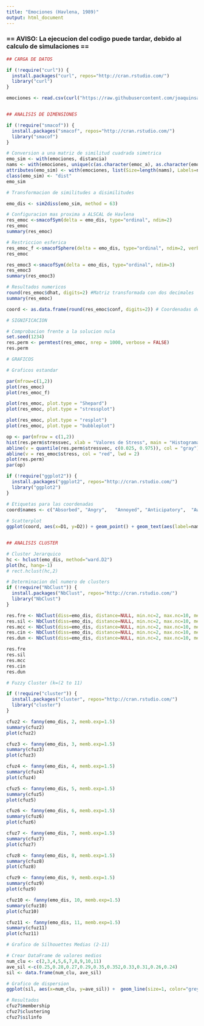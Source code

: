 ---
title: "Emociones (Havlena, 1989)"
output: html_document
---
### == AVISO: La ejecucion del codigo puede tardar, debido al calculo de simulaciones ==

```{r}

## CARGA DE DATOS

if (!require("curl")) {
  install.packages("curl", repos="http://cran.rstudio.com/") 
  library("curl")
}

emociones <- read.csv(curl("https://raw.githubusercontent.com/joaquinsanchez/LibroEP/master/Cap_3/emociones.csv"), sep = ";")


## ANALISIS DE DIMENSIONES

if (!require("smacof")) {
  install.packages("smacof", repos="http://cran.rstudio.com/") 
  library("smacof")
}

# Conversion a una matriz de similitud cuadrada simetrica 
emo_sim <- with(emociones, distancia)
nams <- with(emociones, unique(c(as.character(emoc_a), as.character(emoc_b))))
attributes(emo_sim) <- with(emociones, list(Size=length(nams), Labels=nams, Diag=FALSE, Upper=FALSE, method="user"))
class(emo_sim) <- "dist"
emo_sim

# Transformacion de similitudes a disimilitudes

emo_dis <- sim2diss(emo_sim, method = 63)

# Configuracion mas proxima a ALSCAL de Havlena
res_emoc <-smacofSym(delta = emo_dis, type="ordinal", ndim=2)
res_emoc
summary(res_emoc)

# Restriccion esferica
res_emoc_f <-smacofSphere(delta = emo_dis, type="ordinal", ndim=2, verbose=FALSE)
res_emoc

res_emoc3 <-smacofSym(delta = emo_dis, type="ordinal", ndim=3)
res_emoc3
summary(res_emoc3)

# Resultados numericos
round(res_emoc$dhat, digits=2) #Matriz transformada con dos decimales
summary(res_emoc)

coord <- as.data.frame(round(res_emoc$conf, digits=2)) # Coordenadas de dos dimensiones

# SIGNIFICACION

# Comprobacion frente a la solucion nula
set.seed(1234)
res.perm <- permtest(res_emoc, nrep = 1000, verbose = FALSE)
res.perm

# GRAFICOS

# Graficos estandar

par(mfrow=c(1,2))
plot(res_emoc)
plot(res_emoc_f)

plot(res_emoc, plot.type = "Shepard")
plot(res_emoc, plot.type = "stressplot")

plot(res_emoc, plot.type = "resplot")
plot(res_emoc, plot.type = "bubbleplot")

op <- par(mfrow = c(1,2))
hist(res.perm$stressvec, xlab = "Valores de Stress", main = "Histograma de Permutaciones")
abline(v = quantile(res.perm$stressvec, c(0.025, 0.975)), col = "gray")
abline(v = res_emoc$stress, col = "red", lwd = 2)
plot(res.perm)
par(op)

if (!require("ggplot2")) {
  install.packages("ggplot2", repos="http://cran.rstudio.com/")
  library("ggplot2")
}

# Etiquetas para las coordenadas
coord$names <- c("Absorbed", "Angry",	"Annoyed", "Anticipatory",	"Aware",	"Crying", "Disappointed",	"Energetic", "Enjoying", "Enthusiastic", "Excited", "Exhilarated", "Fearful", "Frustrated", "Grief-stricken",	"Happy",	"Horrified",	"Interested",	"Joyful",	"In Pain", "Peaceful",	"Pleased",	"Proud",	"Relaxed",	"Relieved",	"Sad", "Satisfied", "Surprised")
 
# Scatterplot
ggplot(coord, aes(x=D1, y=D2)) + geom_point() + geom_text(aes(label=names, hjust=0.5, vjust=1.5)) + coord_cartesian(xlim=c(-1.5,1.5), ylim = c(-1, 1)) + theme(panel.background=element_rect(fill="white"), axis.line=element_line(size=0.7, color="black"),axis.text.x=element_text(colour="black"), axis.text.y=element_text(colour="black"), text=element_text(size=16)) + geom_hline(aes(yintercept=0), linetype="dashed") + geom_vline(aes(xintercept=0), linetype="dashed")


## ANALISIS CLUSTER

# Cluster Jerarquico
hc <- hclust(emo_dis, method="ward.D2")
plot(hc, hang=-1)
# rect.hclust(hc,2)

# Determinacion del numero de clusters
if (!require("NbClust")) {
  install.packages("NbClust", repos="http://cran.rstudio.com/")
  library("NbClust")
}

res.fre <- NbClust(diss=emo_dis, distance=NULL, min.nc=2, max.nc=10, method="ward.D2", index="frey")
res.sil <- NbClust(diss=emo_dis, distance=NULL, min.nc=2, max.nc=10, method="ward.D2", index="silhouette")
res.mcc <- NbClust(diss=emo_dis, distance=NULL, min.nc=2, max.nc=10, method="ward.D2", index="mcclain")
res.cin <- NbClust(diss=emo_dis, distance=NULL, min.nc=2, max.nc=10, method="ward.D2", index="cindex")
res.dun <- NbClust(diss=emo_dis, distance=NULL, min.nc=2, max.nc=10, method="ward.D2", index="dunn")

res.fre
res.sil
res.mcc
res.cin
res.dun

# Fuzzy Cluster (k=(2 to 11)

if (!require("cluster")) {
  install.packages("cluster", repos="http://cran.rstudio.com/")
  library("cluster")
}

cfuz2 <- fanny(emo_dis, 2, memb.exp=1.5)
summary(cfuz2)
plot(cfuz2)

cfuz3 <- fanny(emo_dis, 3, memb.exp=1.5)
summary(cfuz3)
plot(cfuz3)

cfuz4 <- fanny(emo_dis, 4, memb.exp=1.5)
summary(cfuz4)
plot(cfuz4)

cfuz5 <- fanny(emo_dis, 5, memb.exp=1.5)
summary(cfuz5)
plot(cfuz5)

cfuz6 <- fanny(emo_dis, 6, memb.exp=1.5)
summary(cfuz6)
plot(cfuz6)

cfuz7 <- fanny(emo_dis, 7, memb.exp=1.5)
summary(cfuz7)
plot(cfuz7)

cfuz8 <- fanny(emo_dis, 8, memb.exp=1.5)
summary(cfuz8)
plot(cfuz8)

cfuz9 <- fanny(emo_dis, 9, memb.exp=1.5)
summary(cfuz9)
plot(cfuz9)

cfuz10 <- fanny(emo_dis, 10, memb.exp=1.5)
summary(cfuz10)
plot(cfuz10)

cfuz11 <- fanny(emo_dis, 11, memb.exp=1.5)
summary(cfuz11)
plot(cfuz11)

# Grafico de Silhouettes Medias (2-11)

# Crear DataFrame de valores medios
num_clu <- c(2,3,4,5,6,7,8,9,10,11)
ave_sil <-c(0.25,0.28,0.27,0.29,0.35,0.352,0.33,0.31,0.26,0.24)
sil <- data.frame(num_clu, ave_sil) 

# Grafico de dispersion
ggplot(sil, aes(x=num_clu, y=ave_sil)) +  geom_line(size=1, color="grey") + geom_point(color="black", size=4) + theme(panel.background=element_rect(fill="white"), axis.line=element_line(size=0.7, color="black"),axis.text.x=element_text(colour="black"), axis.text.y=element_text(colour="black"), text=element_text(size=20)) + labs(x="Num. de Clusters", y="Valor Silhouette Medio (S)") + scale_x_continuous(breaks=2:12)

# Resultados
cfuz7$membership
cfuz7$clustering
cfuz7$silinfo

```
